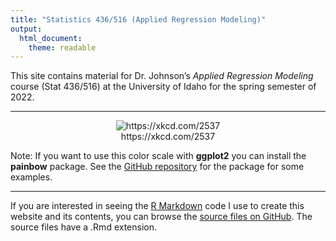 ```yaml
---
title: "Statistics 436/516 (Applied Regression Modeling)"
output: 
  html_document: 
    theme: readable
---
```

  
This site contains material for Dr. Johnson's *Applied Regression Modeling* course (Stat 436/516) at the University of Idaho for the spring semester of 2022.

***

<center>

![https://xkcd.com/2537](https://imgs.xkcd.com/comics/painbow_award.png)

</center>

Note: If you want to use this color scale with **ggplot2** you can install the **painbow** package. See the [GitHub repository](https://github.com/steveharoz/painbow) for the package for some examples.

***

If you are interested in seeing the [R Markdown](https://rmarkdown.rstudio.com) code I use to create this website and its contents, you can browse the [source files on GitHub](https://github.com/trobinj/stat516/tree/gh-pages). The source files have a .Rmd extension.
